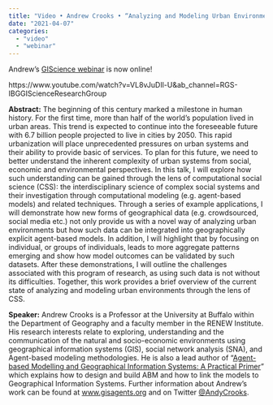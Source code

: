 ```yaml
---
title: "Video • Andrew Crooks • “Analyzing and Modeling Urban Environments”"
date: "2021-04-07"
categories: 
  - "video"
  - "webinar"
---
```


Andrew's [GIScience webinar](https://www.youtube.com/watch?v=VL8vJuDIl-U&ab_channel=RGS-IBGGIScienceResearchGroup) is now online!

https://www.youtube.com/watch?v=VL8vJuDIl-U&ab\_channel=RGS-IBGGIScienceResearchGroup

**Abstract:** The beginning of this century marked a milestone in human history. For the first time, more than half of the world’s population lived in urban areas. This trend is expected to continue into the foreseeable future with 6.7 billion people projected to live in cities by 2050. This rapid urbanization will place unprecedented pressures on urban systems and their ability to provide basic of services. To plan for this future, we need to better understand the inherent complexity of urban systems from social, economic and environmental perspectives. In this talk, I will explore how such understanding can be gained through the lens of computational social science (CSS): the interdisciplinary science of complex social systems and their investigation through computational modeling (e.g. agent-based models) and related techniques. Through a series of example applications, I will demonstrate how new forms of geographical data (e.g. crowdsourced, social media etc.) not only provide us with a novel way of analyzing urban environments but how such data can be integrated into geographically explicit agent-based models. In addition, I will highlight that by focusing on individual, or groups of individuals, leads to more aggregate patterns emerging and show how model outcomes can be validated by such datasets. After these demonstrations, I will outline the challenges associated with this program of research, as using such data is not without its difficulties. Together, this work provides a brief overview of the current state of analyzing and modeling urban environments through the lens of CSS.

**Speaker:** Andrew Crooks is a Professor at the University at Buffalo within the Department of Geography and a faculty member in the RENEW Institute. His research interests relate to exploring, understanding and the communication of the natural and socio-economic environments using geographical information systems (GIS), social network analysis (SNA), and Agent-based modeling methodologies. He is also a lead author of “[Agent-based Modelling and Geographical Information Systems: A Practical Primer](https://www.gisagents.org/p/publications.html)” which explains how to design and build ABM and how to link the models to Geographical Information Systems. Further information about Andrew’s work can be found at [www.gisagents.org](https://www.gisagents.org/) and on Twitter [@AndyCrooks](https://twitter.com/AndyCrooks).
